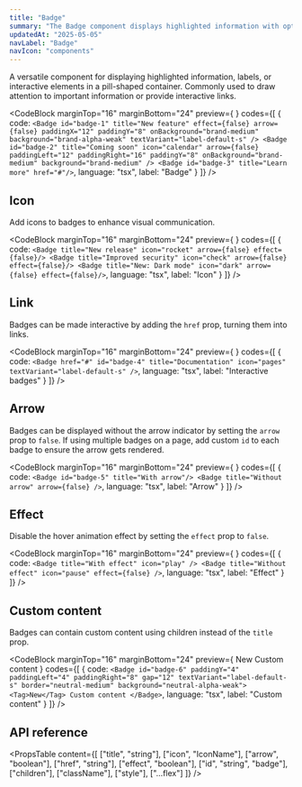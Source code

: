 ```yaml
---
title: "Badge"
summary: "The Badge component displays highlighted information with optional icon and arrow in a pill-shaped container."
updatedAt: "2025-05-05"
navLabel: "Badge"
navIcon: "components"
---
```


A versatile component for displaying highlighted information, labels, or interactive elements in a pill-shaped container. Commonly used to draw attention to important information or provide interactive links.

<CodeBlock
  marginTop="16"
  marginBottom="24"
  preview={
    <Row gap="16" center>
      <Badge id="badge-1" title="New feature" effect={false} arrow={false} paddingX="12" paddingY="8" onBackground="brand-medium" background="brand-alpha-weak" textVariant="label-default-s" />
      <Badge id="badge-2" title="Coming soon" icon="calendar" arrow={false} paddingLeft="12" paddingRight="16" paddingY="8" onBackground="brand-medium" background="brand-medium" />
      <Badge id="badge-3" title="Learn more" textVariant="code-default-s" href="#"/>
    </Row>
  }
  codes={[
    {
      code:
`<Badge id="badge-1" title="New feature" effect={false} arrow={false} paddingX="12" paddingY="8" onBackground="brand-medium" background="brand-alpha-weak" textVariant="label-default-s" />
<Badge id="badge-2" title="Coming soon" icon="calendar" arrow={false} paddingLeft="12" paddingRight="16" paddingY="8" onBackground="brand-medium" background="brand-medium" />
<Badge id="badge-3" title="Learn more" href="#"/>`,
      language: "tsx",
      label: "Badge"
    }
  ]}
/>

## Icon

Add icons to badges to enhance visual communication.

<CodeBlock
  marginTop="16"
  marginBottom="24"
  preview={
    <Row gap="16" horizontal="center">
      <Badge title="New release" icon="rocket" arrow={false} effect={false}/>
      <Badge title="Improved security" icon="check" arrow={false} effect={false}/>
      <Badge title="New: Dark mode" icon="dark" arrow={false} effect={false}/>
    </Row>
  }
  codes={[
    {
      code:
`<Badge title="New release" icon="rocket" arrow={false} effect={false}/>
<Badge title="Improved security" icon="check" arrow={false} effect={false}/>
<Badge title="New: Dark mode" icon="dark" arrow={false} effect={false}/>`,
      language: "tsx",
      label: "Icon"
    }
  ]}
/>

## Link

Badges can be made interactive by adding the `href` prop, turning them into links.

<CodeBlock
  marginTop="16"
  marginBottom="24"
  preview={
    <Row gap="16" horizontal="center">
      <Badge href="#" id="badge-4" title="Documentation" icon="pages" textVariant="label-default-s" />
    </Row>
  }
  codes={[
    {
      code:
`<Badge href="#" id="badge-4" title="Documentation" icon="pages" textVariant="label-default-s" />`,
      language: "tsx",
      label: "Interactive badges"
    }
  ]}
/>

## Arrow

Badges can be displayed without the arrow indicator by setting the `arrow` prop to `false`. If using multiple badges on a page, add custom `id` to each badge to ensure the arrow gets rendered.

<CodeBlock
  marginTop="16"
  marginBottom="24"
  preview={
    <Row gap="16" horizontal="center">
      <Badge id="badge-5" title="With arrow"/>
      <Badge title="Without arrow" arrow={false} />
    </Row>
  }
  codes={[
    {
      code:
`<Badge id="badge-5" title="With arrow"/>
<Badge title="Without arrow" arrow={false} />`,
      language: "tsx",
      label: "Arrow"
    }
  ]}
/>

## Effect

Disable the hover animation effect by setting the `effect` prop to `false`.

<CodeBlock
  marginTop="16"
  marginBottom="24"
  preview={
    <Row gap="16" horizontal="center">
      <Badge title="With effect" textVariant="label-default-s" icon="play" />
      <Badge title="Without effect" textVariant="label-default-s" icon="pause" effect={false} />
    </Row>
  }
  codes={[
    {
      code:
`<Badge title="With effect" icon="play" />
<Badge title="Without effect" icon="pause" effect={false} />`,
      language: "tsx",
      label: "Effect"
    }
  ]}
/>

## Custom content

Badges can contain custom content using children instead of the `title` prop.

<CodeBlock
  marginTop="16"
  marginBottom="24"
  preview={
    <Badge id="badge-6" paddingY="4" paddingLeft="4" paddingRight="8" gap="12" textVariant="label-default-s" border="neutral-medium" background="neutral-alpha-weak">
      <Tag>New</Tag>
      Custom content
    </Badge>
  }
  codes={[
    {
      code:
`<Badge id="badge-6" paddingY="4" paddingLeft="4" paddingRight="8" gap="12" textVariant="label-default-s" border="neutral-medium" background="neutral-alpha-weak">
    <Tag>New</Tag>
    Custom content
</Badge>`,
      language: "tsx",
      label: "Custom content"
    }
  ]}
/>

## API reference

<PropsTable
  content={[
    ["title", "string"],
    ["icon", "IconName"],
    ["arrow", "boolean"],
    ["href", "string"],
    ["effect", "boolean"],
    ["id", "string", "badge"],
    ["children"],
    ["className"],
    ["style"],
    ["...flex"]
  ]}
/>